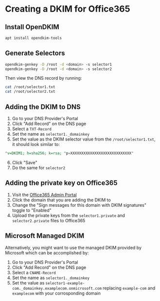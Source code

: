 # Creating a DKIM for Office365

## Install OpenDKIM
```bash
apt install opendkim-tools
```

## Generate Selectors
```bash
opendkim-genkey -D /root -d <domain> -s selector1
opendkim-genkey -D /root -d <domain> -s selector2
```
Then view the DNS record by running:
```bash
cat /root/selector1.txt
cat /root/selector2.txt
```

## Adding the DKIM to DNS
1) Go to your DNS Provider's Portal
2) Click "Add Record" on the DNS page
3) Select a `TXT-Record`
4) Set the name as `selector1._domainkey`
5) Set the value as the DKIM selector value from the `/root/selector1.txt`, it should look similar to:
```sql
"v=DKIM1; h=sha256; k=rsa; "p=XXXXXXXXXXXXXXXXXXXXXXXXXXXX"
```
6) Click "Save"
7) Do the same for `selector2`

## Adding the private key on Office365
1) Visit the [Office365 Admin Portal](https://security.microsoft.com/dkimv2)
2) Click the domain that you are adding the DKIM to
3) Change the "Sign messages for this domain with DKIM signatures" toggle to "Enabled"
4) Upload the private keys from the `selector1.private` and `selector2.private` files to Office365

## Microsoft Managed DKIM
Alternatively, you might want to use the managed DKIM provided by Microsoft which can be accomplished by:
1) Go to your DNS Provider's Portal
2) Click "Add Record" on the DNS page
3) Select a `CNAME-Record`
4) Set the name as `selector1._domainkey`
5) Set the value as `selector1-example-com._domainkey.examplecom.onmicrosoft.com` replacing `example-com` and `examplecom` with your corrosponding domain